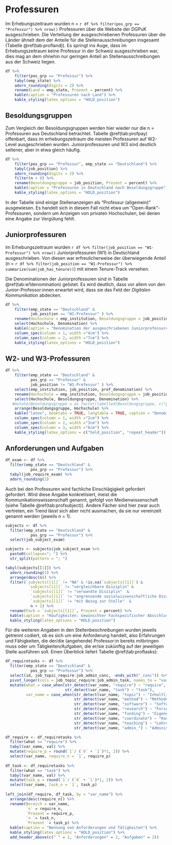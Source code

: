 # Professuren

Im Erhebungszeitraum wurden n = `r df %>% filter(pos_grp == "Professur") %>% nrow()` Professuren über die Website der DGPuK ausgeschrieben. Die Verteilung der ausgeschriebenen Professuren über die Länder ähnelt dem der Anteile für die Stellenausschreibungen insgesamt (Tabelle \@ref(tab:profland)). Es springt ins Auge, dass im Erhebungszeitraum keine Professur in der Schweiz ausgeschrieben war, dies mag an dem ohnehin nur geringen Anteil an Stellenausschreibungen aus der Schweiz liegen.

```r
df %>% 
    filter(pos_grp == "Professur") %>% 
    tabyl(emp_state) %>% 
    adorn_rounding(digits = 2) %>% 
    rename(Land = emp_state, Prozent = percent) %>% 
    kable(caption = "Professuren nach Land") %>% 
    kable_styling(latex_options = "HOLD_position")
```

## Besoldungsgruppen

Zum Vergleich der Besoldungsgruppen werden hier wieder nur die n =  Professuren aus Deutschland betrachtet. Tabelle \@ref(tab:profpay) offenbart, dass im erhebungszeitraum die meisten Professuren auf W2-Level ausgeschrieben wurden. Juniorprofessuren und W3 sind deutlich seltener, aber in etwa gleich häufig. 

```r

df %>% 
    filter(pos_grp == "Professur", emp_state == "Deutschland") %>%
    tabyl(job_position) %>%
    adorn_rounding(digits = 2) %>% 
    filter(n > 0) %>% 
    rename(Besoldungsgruppe = job_position, Prozent = percent) %>% 
    kable(caption = "Professuren in Deutschland nach Besoldungsgruppe") %>% 
    kable_styling(latex_options = "HOLD_position")
```

In der Tabelle sind einige Stellenanzeigen als "Professur (allgemein)" ausgewiesen. Es handelt sich in diesem Fall nicht etwa um "Open-Rank"-Professuren, sondern um Anzeigen von privaten Hochschulen, bei denen eine Angabe zur Vergütung fehlt.

## Juniorprofessuren

Im Erhebungszeitraum wurden `r df %>% filter(job_position == "W1-Professur") %>% nrow()` Juniorprofessuren (W1) in Deutschland ausgeschrieben. Von diesen war erfreulicherweise der überwiegende Anteil (n = `r df %>% filter(job_position == "W1-Professur") %>% summarize(sum(job_has_tenure))`) mit einem Tenure-Track versehen.

Die Denominationen der Juniorprofessuren sind in Tabelle \@ref(tab:w1denomination) gelistet. Es wird deutlich, dass vor allem von den Junior-Professor:innen erwartet wird, dass sie das Feld der *Digitalen Kommunikation* abdecken.

```r
df %>% 
    filter(emp_state == "Deutschland" & 
           job_position == "W1-Professur" ) %>% 
    rename(Hochschule = emp_institution, Besoldungsgruppe = job_position, Denomination = prof_denomination) %>% 
    select(Hochschule, Denomination) %>% 
    kable(caption = "Denomination der ausgeschriebenen Juniorprofessuren (W1)") %>% 
    column_spec(column = 1, width ="4cm") %>% 
    column_spec(column = 2, width ="7cm") %>% 
    kable_styling(latex_options = "HOLD_position")
```
## W2- und W3-Professuren

```r
df %>% 
    filter(emp_state == "Deutschland" & 
           pos_grp == "Professur" &
           job_position != "W1-Professur" ) %>% 
    select(emp_institution, job_position, prof_denomination) %>% 
    rename(Hochschule = emp_institution, Besoldungsgruppe = job_position, Denomination = prof_denomination) %>% 
    select(Hochschule, Besoldungsgruppe, Denomination) %>% 
   #mutate(Besoldungsgruppe = as_factor(labelled(Besoldungsgruppe, c("privat" = 5, "W2" = "W2-Professur", "W3" = "W3-Professur")))) %>% 
    arrange(Besoldungsgruppe, Hochschule) %>% 
    kable("latex", booktabs = TRUE, longtable = TRUE, caption = "Denomination der ausgeschriebenen Professuren (W2, W3 und private Hochschulen)") %>% 
    column_spec(column = 1, width ="2cm") %>% 
    column_spec(column = 2, width ="3cm") %>% 
    column_spec(column = 3, width ="6cm") %>% 
    kable_styling(latex_options = c("hold_position", "repeat_header"))
```

## Anforderungen und Aufgaben

```r
df_exam <- df %>% 
  filter(emp_state == "Deutschland" & 
           pos_grp == "Professur") %>% 
  tabyl(job_require_exam) %>% 
  adorn_rounding(2)

```

Auch bei den Professuren wird fachliche Einschlägigkeit gefordert gefordert. Wird diese Angabe konkretisiert, meist die Kommunikationswissenschaft genannt, gefolgt von Medienwissenschaft (siehe Tabelle \@ref(tab:profsubject)). Andere Fächer sind hier zwar auch vertreten, ein Trend lässt sich aber nicht ausmachen, da sie nur vereinzelt genannt werden (jeweils n = 1).  

```r
subjects <- df %>% 
  filter(emp_state == "Deutschland" & 
           pos_grp == "Professur") %>% 
  select(job_subject_exam)

subjects <- subjects$job_subject_exam %>% 
  paste0(collapse="; ") %>% 
  str_split(pattern = "; ") 

tabyl(subjects[[1]]) %>% 
  adorn_rounding(2) %>% 
  arrange(desc(n)) %>% 
  filter(`subjects[[1]]` != "NA" & !is.na(`subjects[[1]]`) &
          `subjects[[1]]` != "vergleichbare Disziplin" & 
           `subjects[[1]]` != "verwandte Disziplin"  & 
           `subjects[[1]]` != "angrenzende sozialwissenschaftliche Disziplin"  &
           `subjects[[1]]` != "mit Bezug zur Stelle"  &
           n > 1) %>% 
  rename(Fach = `subjects[[1]]`, Prozent = percent) %>% 
  kable(caption = "Häufigkeiten: Gewünschter Fachspezifischer Abscchluss bei Professuren") %>% 
  kable_styling(latex_options = "HOLD_position")
```

Für die weiteren Angaben in den Stellenbeschreibungen wurden jeweils getrennt codiert, ob es sich um eine Anforderung handelt, also Erfahrungen und Fähigkeiten, die der/die (angehende) Professor:in bereits mitbringen muss oder um Tätigkeiten/Aufgaben, die er/sie zukünftig auf der jeweiligen Stelle ausführen soll. Einen Überblick liefert Tabelle \@ref(tab:proftasks):

```r

df_requiretasks <- df %>% 
  filter(emp_state == "Deutschland" & 
           pos_grp == "Professur") %>% 
  select(id, job_topic_require:job_admin_conc, -ends_with("_conc")) %>% 
  pivot_longer(cols = job_topic_require:job_admin_task, names_to = "var_name", values_to = "val") %>% 
  mutate(what = case_when(str_detect(var_name, "require") ~ "require",
                          str_detect(var_name, "task") ~ "task"),
         var_name = case_when(str_detect(var_name, "topic") ~ "Inhaltliche Schwerpunkte",
                              str_detect(var_name, "method") ~ "Methodenkenntnisse",
                              str_detect(var_name, "software") ~ "Software- und Programmierkenntnisse",
                              str_detect(var_name, "research") ~ "Forschungstätigkeit",
                              str_detect(var_name, "funding") ~ "Eigene Drittmittelprojekte",
                              str_detect(var_name, "coordinate") ~ "Koordinierung Drittmittelprojekte",
                              str_detect(var_name, "teaching") ~ "Lehre",
                              str_detect(var_name, "admin_") ~ "Administration")) 

df_require <- df_requiretasks %>% 
  filter(what == "require") %>% 
  tabyl(var_name, val) %>%
  mutate(require_p = round(`1`/ (`0` + `1`)*1, 2)) %>% 
  select(var_name, require_n = `1`, require_p)
  
df_task <- df_requiretasks %>% 
  filter(what == "task") %>% 
  tabyl(var_name, val) %>%
  mutate(task_p = round(`1`/ (`0` + `1`)*1, 2)) %>% 
  select(var_name, task_n = `1`, task_p)
  
left_join(df_require, df_task, by = "var_name") %>% 
  arrange(desc(require_n)) %>% 
  rename(Bereich = var_name,
         `n` = require_n, 
         `Prozent`= require_p, 
         `n `= task_n, 
         `Prozent `= task_p) %>% 
  kable(caption = "Nennung von Anforderungen und Tätigkeiten") %>% 
  kable_styling(latex_options = "HOLD_position") %>% 
  add_header_above(c(" " = 1, "Anforderungen" = 2, "Aufgaben" = 2))
  
```

